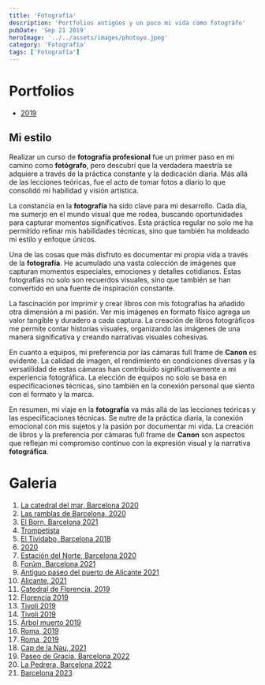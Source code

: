 ```yaml
---
title: 'Fotografía'
description: 'Portfolios antigúos y un poco mi vida como fotográfo'
pubDate: 'Sep 21 2019'
heroImage: '../../assets/images/photoyo.jpeg'
category: 'Fotografía'
tags: ['Fotografía']
---
```


# Portfolios

- [2019](https://peperamos.myportfolio.com)

## Mi estilo

Realizar un curso de **fotografía profesional** fue un primer paso en mi camino como **fotógrafo**, pero descubrí que la verdadera maestría se adquiere a través de la práctica constante y la dedicación diaria. Más allá de las lecciones teóricas, fue el acto de tomar fotos a diario lo que consolidó mi habilidad y visión artística.

La constancia en la **fotografía** ha sido clave para mi desarrollo. Cada día, me sumerjo en el mundo visual que me rodea, buscando oportunidades para capturar momentos significativos. Esta práctica regular no solo me ha permitido refinar mis habilidades técnicas, sino que también ha moldeado mi estilo y enfoque únicos.

Una de las cosas que más disfruto es documentar mi propia vida a través de la **fotografía**. He acumulado una vasta colección de imágenes que capturan momentos especiales, emociones y detalles cotidianos. Estas fotografías no solo son recuerdos visuales, sino que también se han convertido en una fuente de inspiración constante.

La fascinación por imprimir y crear libros con mis fotografías ha añadido otra dimensión a mi pasión. Ver mis imágenes en formato físico agrega un valor tangible y duradero a cada captura. La creación de libros fotográficos me permite contar historias visuales, organizando las imágenes de una manera significativa y creando narrativas visuales cohesivas.

En cuanto a equipos, mi preferencia por las cámaras full frame de **Canon** es evidente. La calidad de imagen, el rendimiento en condiciones diversas y la versatilidad de estas cámaras han contribuido significativamente a mi experiencia fotográfica. La elección de equipos no solo se basa en especificaciones técnicas, sino también en la conexión personal que siento con el formato y la marca.

En resumen, mi viaje en la **fotografía** va más allá de las lecciones teóricas y las especificaciones técnicas. Se nutre de la práctica diaria, la conexión emocional con mis sujetos y la pasión por documentar mi vida. La creación de libros y la preferencia por cámaras full frame de **Canon** son aspectos que reflejan mi compromiso continuo con la expresión visual y la narrativa **fotográfica**.

# Galeria

1. [La catedral del mar, Barcelona 2020](#img-1.jpg)
2. [Las ramblas de Barcelona, 2020](#img-2.jpg)
3. [El Born, Barcelona 2021](#img-3.jpg)
4. [Trompetista](#img-4.jpg)
5. [El Tividabo, Barcelona 2018](#img-5.jpg)
6. [2020](#img-6.jpg)
7. [Estación del Norte, Barcelona 2020](#img-7.jpg)
8. [Forúm, Barcelona 2021](#img-8.jpg)
9. [Antiguo paseo del puerto de Alicante 2021](#img-9.jpg)
10. [Alicante, 2021](#img-10.jpg)
11. [Catedral de Florencia, 2019](#img-11.jpg)
12. [Florencia 2019](#img-12.jpg)
13. [Tivoli 2019](#img-13.jpg)
14. [Tivoli 2019](#img-14.jpg)
15. [Árbol muerto 2019](#img-15.jpg)
16. [Roma, 2019](#img-16.jpg)
17. [Roma, 2019](#img-17.jpg)
18. [Cap de la Nau, 2021](#img-18.jpg)
19. [Paseo de Gracia, Barcelona 2022](#img-19.jpg)
20. [La Pedrera, Barcelona 2022](#img-20.jpg)
21. [Barcelona 2023](#img-21.jpg)